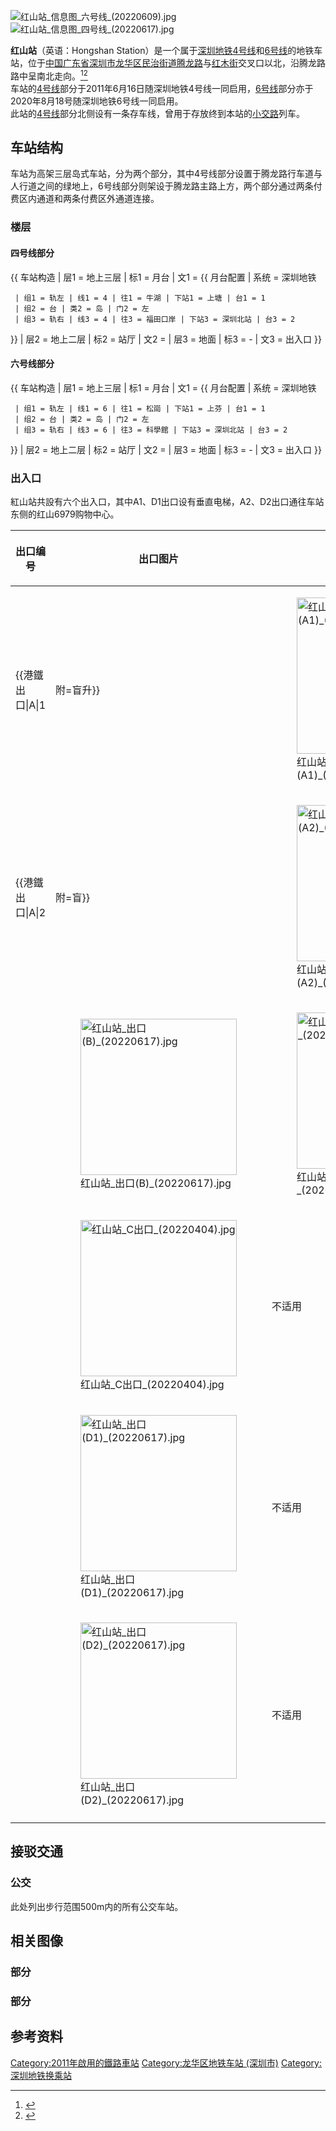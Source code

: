 {{noteTA
|G1=Transport
}}
{{Otheruses|subject=深圳地铁/港铁（深圳）的'''红山'''站|other=其它名称为'''紅山'''的車站|紅山站}}
{{Infobox station
|name = 红山
|eng_name = Hongshan
|linecolour = {{深圳地铁色彩|4}}
|linecolour2 = {{深圳地铁色彩|6}}
|image = 红山站4号线站房外观 (20201128).jpg
|caption = 4号线站房外观 (摄于2020.11.28)
|country = {{CHN}}
|borough = [[广东省|广东省]][[深圳市|深圳市]][[龙华区_(深圳市)|龙华区]][[民治街道|民治街道]]
|address = [[腾龙路|腾龙路]]与[[红木街|红木街]]交叉口以北
|coordinates ={{coord|22.62458|N|114.01832|E|source:zhwiki_type:railwaystation|display=inline,title}}
|operator = {{深圳地铁|4|s}}：<br>[[港铁（深圳）|港铁轨道交通（深圳）有限公司]]<br>{{深圳地铁|6|s}}：<br>[[深圳市地铁集团|深圳市地铁集团]]客运三分公司
|line = {{深圳地铁|4|sl}}<br/>{{深圳地铁|6|sl}}
|connections = [[公共汽车|公共汽车]]
|structure = 高架车站
|hall = 高架站厅
|levels = 3
|exits = 6
|elevator = 4（出口2部，付费区内2部）
|architect = {{深圳地铁|4|s}}：<br>[[港铁（深圳）|港铁轨道交通（深圳）有限公司]]<br>{{深圳地铁|6|s}}：<br>深圳市市政设计研究院
|colour = {{深圳地铁|4|s}}：{{colorbox|#FF7D00|border=none}} 橙色<br>{{深圳地铁|6|s}}：{{colorbox|#FFFFFF|border=none}} 白色
|platform = 2个[[岛式站台|岛式站台]]<br>4个站台面
|tracks = 4
|status = 使用中
|opened = {{深圳地铁|4|s}}：2011年6月16日<br>{{深圳地铁|6|s}}：2020年8月18日
|station_hours = {{深圳地鐵|4|s}}：05:57-00:30<br>{{深圳地鐵|6|s}}：<br>工作日：06:07-00:30<br>休息日：05:57-00:30
|hours = {{深圳地鐵|4|s}}：<br>往福田口岸：06:33-23:10<br>往牛湖：06:52-23:22<br>（工作日，全程车）<br>{{深圳地鐵|6|s}}：<br>往科学馆：06:19-23:50<br>往松岗：06:07-23:20<br>（工作日，全程车）
|services = {{Adjacent stations|system=Shenzhen Metro |line1=4|left1=上塘|right1=深圳北站|line2=6|left2=上芬|right2=深圳北站}}
|route_map = {{Routemap|inline=yes|legend=yes|map=
{{rmri|u}}[[上芬站|上芬]] ! !\uhSTRf!~MFADEg\uhSTRg!~MFADEg\MFADEg\uhSTRf!~MFADEg\uhSTRg!~MFADEg~~{{rmri|u}}[[上塘站|上塘]]
MFADEg\uhSTR\uhSTR\MFADEg\uSTR!~uBS2l!~lhSTR(r)!~lhSTRl(l)\uSTR!~uBS2c3!~lhSTR(l)!~lhSTRr(r)
MFADEg\uhSTR\uhSTR\MFADEg\uSTR!~uSTR~L!~lhSTR(r)\uSTR!~uSTR~R!~lhSTR(l)
MFADEg\uhSTR\uhSTR\MFADEg\uSTR!~uBS2+l!~lhSTR(r)\uSTR!~uBS2+r!~lhSTR(l)
MFADEg\uhSTR+BSl!~\uhSTR+BSr!~num1r\MFADEg\uhSTR+BSl\uhSTR+BSr!~num1r~~'''F3'''
MFADEg\uhSTR+BSl!~num2l\uhSTR+BSr!~\MFADEg\uhSTR+BSl!~num2l\uhSTR+BSr
{{rmri|d}}[[深圳北站|深圳北站]] ! !\uhSTRf!~MFADEf\uhSTRg!~MFADEf\MFADEg\uhSTRf!~MFADEf\uhSTRg!~MFADEf~~{{rmri|d}}[[深圳北站|深圳北站]]
}}}}
[[File:红山站_信息图_六号线_(20220609).jpg|thumb]]
[[File:红山站_信息图_四号线_(20220617).jpg|thumb]]

'''红山站'''（英语：Hongshan Station）是一个属于[[深圳地铁|深圳地铁]][[深圳地铁4号线|4号线]]和[[深圳地铁6号线|6号线]]的地铁车站，位于[[中華人民共和国|中国]][[广东省|广东省]][[深圳市|深圳市]][[龙华區_(深圳市)|龙华区]][[民治街道|民治街道]][[腾龙路|腾龙路]]与[[红木街|红木街]]交叉口以北，沿腾龙路路中呈南北走向。<ref>{{cite web |author1=港铁（深圳） |title=运营信息 |url=http://www.mtrsz.com.cn/chi/Operation/StationFacilities?id=10004|website=港铁深圳官方网站 |publisher=港铁（深圳）}}</ref><ref>{{cite web |author1=深圳地铁 |title=站点查询 |url=https://www.szmc.net/shentieyunying/yunyingfuwu/zhandianchaxun/?0609 |website=深圳地铁官方网站 |publisher=深圳地铁}}</ref><br>
车站的[[深圳地铁4号线|4号线]]部分于2011年6月16日随深圳地铁4号线一同启用，[[深圳地铁6号线|6号线]]部分亦于2020年8月18号随深圳地铁6号线一同启用。<br>
此站的[[深圳地铁4号线|4号线]]部分北侧设有一条存车线，曾用于存放终到本站的[[区间车|小交路]]列车。

==车站结构==
车站为高架三层岛式车站，分为两个部分，其中4号线部分设置于腾龙路行车道与人行道之间的绿地上，6号线部分则架设于腾龙路主路上方，两个部分通过两条付费区内通道和两条付费区外通道连接。
===楼层===
====四号线部分====
{{ 车站构造
| 层1 = 地上三层 | 标1 = 月台
| 文1 = {{ 月台配置 | 系统 = 深圳地铁
  | 组1 = 轨左 | 线1 = 4 | 往1 = 牛湖 | 下站1 = 上塘 | 台1 = 1
  | 组2 = 台 | 类2 = 岛 | 门2 = 左
  | 组3 = 轨右 | 线3 = 4 | 往3 = 福田口岸 | 下站3 = 深圳北站 | 台3 = 2
}}
| 层2 = 地上二层 | 标2 = 站厅
| 文2 = {{spml|换乘通道往{{深圳地鐵|6|s}}|客户服务|商铺|售票机}}
| 层3 = 地面 | 标3 = -
| 文3 = 出入口
}}
====六号线部分====
{{ 车站构造
| 层1 = 地上三层 | 标1 = 月台
| 文1 = {{ 月台配置 | 系统 = 深圳地铁
  | 组1 = 轨左 | 线1 = 6 | 往1 = 松崗 | 下站1 = 上芬 | 台1 = 1
  | 组2 = 台 | 类2 = 岛 | 门2 = 左
  | 组3 = 轨右 | 线3 = 6 | 往3 = 科學館 | 下站3 = 深圳北站 | 台3 = 2
}}
| 层2 = 地上二层 | 标2 = 站厅
| 文2 = {{spml|换乘通道往{{深圳地鐵|4|s}}|客户服务|售票机}}
| 层3 = 地面 | 标3 = -
| 文3 = 出入口
}}
{{gallery
 | width  = 750
 | height = 250
 | File:红山站 站台(全景) 四号线 ①站台 (20220617).jpg|{{深圳地鐵|4|s}} ①站台（往牛湖）
 | File:红山站 站台(全景) 四号线 ②站台 (20220617).jpg|{{深圳地鐵|4|s}} ②站台（往福田口岸）
 | File:红山站 站台(全景) 六号线 ①站台 (20220617).jpg|{{深圳地鐵|6|s}} ①站台（往松岗）
 | File:红山站 站台(全景) 六号线 ②站台 (20220609).jpg|{{深圳地鐵|6|s}} ②站台（往科学馆）
}}

===出入口===
紅山站共設有六个出入口，其中A1、D1出口设有垂直电梯，A2、D2出口通往车站东侧的红山6979购物中心。
{| class="wikitable"
!出口编号
!出口图片
!垂直电梯
!建议前往的目的地
|-
|{{港鐵出口|A|1||附=盲升}}
|[[File:红山站_出口(A1)_(20220617).jpg|250px]]
|[[File:红山站_出口(A1)垂梯_(20220617).jpg|250px]]
|腾龙路东侧(北)<br>深圳市美术馆（新馆）<br>润达圆庭<br>莱蒙水榭春天<br>中航天逸<br>红山6979
|-
|{{港鐵出口|A|2||附=盲}}
|[[File:红山站_出口(A2)_(20220617).jpg|250px]]
|不适用
|红山6979
|-
|{{港鐵出口|B|附=盲升}}
|[[File:红山站_出口(B)_(20220617).jpg|250px]]
|[[File:红山站_出口(B)垂梯_(20200617).jpg|250px]]
|腾龙路西侧(北)<br>龙光玖钻<br>[[深圳市格致中学|深圳市格致中学]]
|-
|{{港鐵出口|C|附=盲}}
|[[File:红山站_C出口_(20220404).jpg|250px]]
|不适用
|腾龙路西侧(南)
|-
|{{港鐵出口|D|1|附=盲}}
|[[File:红山站_出口(D1)_(20220617).jpg|250px]]
|不适用
|腾龙路东侧(南)<br>东泉新村<br>南源新村<br>深圳高级中学（集团）北校区<br>红山6979
|-
|{{港鐵出口|D|2|附=盲}}
|[[File:红山站_出口(D2)_(20220617).jpg|250px]]
|不适用
|红山6979
|-
| colspan="4" bgcolor="#EEEEEE" |{{港鐵出口|註=盲升}}
|}

== 接驳交通 ==
===公交===
此处列出步行范围500m内的所有公交车站。
{{深圳巴士路线简单列表|header=红山地铁站（北行）（A1出口外）|M379|M381|M420}}
{{深圳巴士路线简单列表|header=民宝路中（东西行）（D1出口外约300m）|612|B917A|B917B|M130|M365|M381|高峰21}}
{{深圳巴士路线简单列表|header=创业花园（北行）（C出口外约400m）|612|B917B|M352}}

==相关图像==
==={{深圳地铁|4|s}}部分===
{{gallery
 | width  = 400
 | height = 300
 | File:红山站 站厅 四号线 (20220617).jpg | 站厅
 | File:红山站 站台(中心) 四号线 (20220609-D).jpg | 站台
}}
==={{深圳地铁|6|s}}部分===
{{gallery
 | width  = 400
 | height = 300
 | File:红山站 外观 六号线 (20220617).jpg | 站房外观 (摄于2022.06.17)
 | File:红山站 站厅 六号线 (20220617).jpg | 站厅
 | File:红山站 站台(中心) 六号线 (20220609-D).jpg | 站台
 | File:红山站 大字壁 六号线 (20220609).jpg | 站名书法字
}}

==参考资料==
{{Reflist}}
{{深圳地鐵4號線車站}}
{{深圳地鐵6號線車站}}
{{深圳地铁车站列表|SZM}}

[[Category:2011年啟用的鐵路車站|Category:2011年啟用的鐵路車站]]
[[Category:龙华区地铁车站_(深圳市)|Category:龙华区地铁车站 (深圳市)]]
[[Category:深圳地铁换乘站|Category:深圳地铁换乘站]]